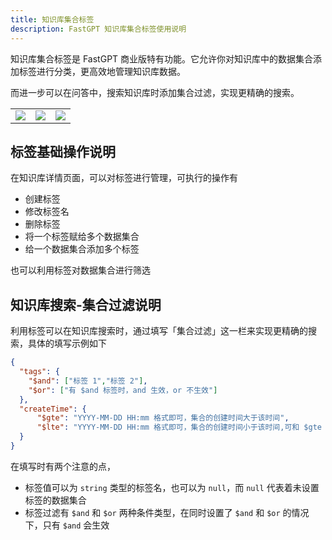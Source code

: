```yaml
---
title: 知识库集合标签
description: FastGPT 知识库集合标签使用说明
---
```


知识库集合标签是 FastGPT 商业版特有功能。它允许你对知识库中的数据集合添加标签进行分类，更高效地管理知识库数据。

而进一步可以在问答中，搜索知识库时添加集合过滤，实现更精确的搜索。

|                       |                       | |
| --------------------- | --------------------- | --------------------- |
| ![](/imgs/collection-tags-1.png) | ![](/imgs/collection-tags-2.png) | ![](/imgs/collection-tags-3.png) |

## 标签基础操作说明

在知识库详情页面，可以对标签进行管理，可执行的操作有

- 创建标签
- 修改标签名
- 删除标签
- 将一个标签赋给多个数据集合
- 给一个数据集合添加多个标签

也可以利用标签对数据集合进行筛选

## 知识库搜索-集合过滤说明

利用标签可以在知识库搜索时，通过填写「集合过滤」这一栏来实现更精确的搜索，具体的填写示例如下

```json
{
  "tags": {
    "$and": ["标签 1","标签 2"],
    "$or": ["有 $and 标签时，and 生效，or 不生效"]
  },
  "createTime": {
      "$gte": "YYYY-MM-DD HH:mm 格式即可，集合的创建时间大于该时间",
      "$lte": "YYYY-MM-DD HH:mm 格式即可，集合的创建时间小于该时间,可和 $gte 共同使用"
  }
}
```

在填写时有两个注意的点，

- 标签值可以为 `string` 类型的标签名，也可以为 `null`，而 `null` 代表着未设置标签的数据集合
- 标签过滤有 `$and` 和 `$or` 两种条件类型，在同时设置了 `$and` 和 `$or` 的情况下，只有 `$and` 会生效
